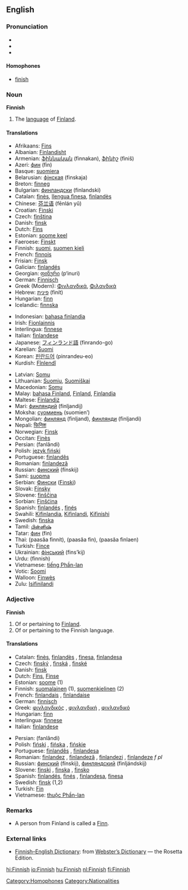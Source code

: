 ==English==

===Pronunciation===
*{{AHD|fĭn'ĭsh}}
*{{IPA|/ˈfɪnɪʃ/}}
*{{SAMPA|/"fInIS/}}

====Homophones====
*[[finish]]
[[Category:Homophones]]

===Noun===
'''Finnish'''
# The [[language]] of [[Finland]].

====Translations====
{{top}}
*Afrikaans: [[Fins]]
*Albanian: [[Finlandisht]]
*Armenian: [[ֆիննական]] (finnakan), [[ֆինիշ]] (finiš)
*Azeri: [[фин]] (fin)
*Basque: [[suomiera]]
*Belarusian: [[фінская]] (finskaja)
*Breton: [[finneg]]
*Bulgarian: [[финландски]] (finlandski)
*Catalan: [[finès]], [[llengua finesa]], [[finlandès]]
*Chinese: [[芬兰语]] (fēnlán yǔ)
*Croatian: [[Finski]]
*Czech: [[finština]]
*Danish: [[finsk]] {{n}}
*Dutch: [[Fins]] {{n}}
*Estonian: [[soome keel]]
*Faeroese: [[Finskt]]
*Finnish: [[suomi]], [[suomen kieli]]
*French: [[finnois]] {{m}}
*Frisian: [[Finsk]]
*Galician: [[finlandés]]
*Georgian: [[ფინური]] (p‘inuri)
*German: [[Finnisch]] {{n}}
*Greek (Modern): [[Φινλανδικά]], [[Φιλανδικά]]
*Hebrew: [[פינית]] (finít)
*Hungarian: [[finn]]
*Icelandic: [[finnska]]
<!-- {{smn}}: [[suomakiela]] -- probably "Inari" or Northern Sami; no 639-2 code like this; Ethnologue's "SMN" is for Semendo from Indonesia. -->
*Indonesian: [[bahasa finlandia]]
*Irish: [[Fionlainnis]]
*Interlingua: [[finnese]]
*Italian: [[finlandese]]
*Japanese: [[フィンランド語]] (finrando-go)
*Karelian: [[Šuomi]]
*Korean: [[핀란드어]] (pinrandeu-eo)
*Kurdish: [[Fînlendî]]
{{mid}}
*Latvian: [[Somu]]
*Lithuanian: [[Suomių]], [[Suomiškai]]
*Macedonian: [[Somu]]
*Malay: [[bahasa Finland]], [[Finland]], [[Finlandia]]
*Maltese: [[Finlandiż]]
*Mari: [[финляндий]] (finljandij)
*Moksha: [[суомиень]] (suomien’)
*Mongolian: [[финлянд]] (finljand), [[финлянди]] (finljandi)
*Nepali: [[फिनिश]]
*Norwegian: [[Finsk]]
*Occitan: [[Finès]]
*Persian: {{FAchar|[[فنلاندی]]}} (fanlândi)
*Polish: [[język fiński]]
*Portuguese: [[finlandês]]
*Romanian: [[finlandeză]] {{f}}
*Russian: [[финский]] (fínskij)
*Sami: [[suopma]]
*Serbian: [[Фински]] ([[Finski]])
*Slovak: [[Fínsky]]
*Slovene: [[finščina]]
*Sorbian: [[Finšćina]]
*Spanish: [[finlandés]] {{m}}, [[finés]] {{m}}
*Swahili: [[Kifinlandia]], [[Kifinlandi]], [[Kifinishi]]
*Swedish: [[finska]] {{c}}
*Tamil: [[பின்னிஷ்]]
*Tatar: [[фин]] (fin)
*Thai: {{THchar|[[ภาษาฟินนิช]]}} (paasăa finnít), {{THchar|[[ภาษาฟิน]]}} (paasăa fin), {{THchar|[[ภาษาฟินแลนด์]]}} (paasăa finlaen)
*Turkish: [[Fince]]
*Ukrainian: [[фінський]] (fins’kij)
*Urdu: {{URchar|[[فننش|فنّنِش]]}} (finnish)
*Vietnamese: [[tiếng Phần-lan]]
*Votic: [[Soomi]]
*Walloon: [[Finwès]]
*Zulu: [[Isifinilandi]]
{{bottom}}

===Adjective===
'''Finnish'''

# Of or pertaining to [[Finland]].
# Of or pertaining to the Finnish language.

====Translations====
{{top}}
*Catalan: [[finès]], [[finlandès]] {{m}}, [[finesa]], [[finlandesa]] {{f}}
*Czech: [[finský]] {{m}}, [[finská]] {{f}}, [[finské]] {{n}}
*Danish: [[finsk]]
*Dutch: [[Fins]], [[Finse]]
*Estonian: [[soome]] (1)
*Finnish: [[suomalainen]] (1), [[suomenkielinen]] (2)
*French: [[finlandais]] {{m}}, [[finlandaise]] {{f}}
*German: [[finnisch]]
*Greek: [[φινλανδικός]] {{m}}, [[φινλανδική]] {{f}}, [[φινλανδικό]] {{n}}
*Hungarian: [[finn]]
*Interlingua: [[finnese]]
*Italian: [[finlandese]]
{{mid}}
*Persian: {{FAchar|[[فنلاندی]]}} (fanlândi)
*Polish: [[fiński]] {{m}}, [[fińska]] {{f}}, [[fińskie]] {{n}}
*Portuguese: [[finlandês]] {{m}}, [[finlandesa]] {{f}}
*Romanian: [[finlandez]] {{m}}, [[finlandeză]] {{f}}, [[finlandezi]] {{p}}, [[finlandeze]] ''f pl''
*Russian: [[финский]] (fínskij), [[финляндский]] (finljándskij)
*Slovene: [[finski]] {{m}}, [[finska]] {{f}}, [[finsko]] {{n}}
*Spanish: [[finlandés]], [[finés]] {{m}}, [[finlandesa]], [[finesa]] {{f}}
*Swedish: [[finsk]] (1,2)
*Turkish: [[Fin]]
*Vietnamese: [[thuộc Phần-lan]]
{{bottom}}

===Remarks===
* A person from Finland is called a [[Finn]].

===External links===
{{interwiktionary|code=fi}}
*[http://www.websters-online-dictionary.org/definition/Finnish-english/ Finnish–English Dictionary]: from [http://www.websters-online-dictionary.org/ Webster’s Dictionary] — the Rosetta Edition.

[[Category:Nationalities]]

[[hi:Finnish]]
[[io:Finnish]]
[[hu:Finnish]]
[[nl:Finnish]]
[[fi:Finnish]]